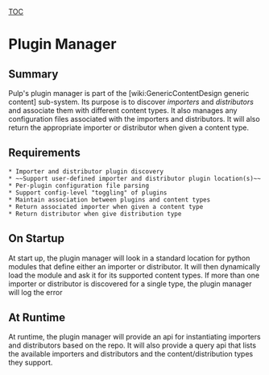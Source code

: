 [[TOC]]
= Plugin Manager =

== Summary ==
Pulp's plugin manager is part of the [wiki:GenericContentDesign generic content] sub-system. Its purpose is to discover ''importers'' and ''distributors'' and associate them with different content types. It also manages any configuration files associated with the importers and distributors. It will also return the appropriate importer or distributor when given a content type.

== Requirements ==
 * Importer and distributor plugin discovery
 * ~~Support user-defined importer and distributor plugin location(s)~~
 * Per-plugin configuration file parsing
 * Support config-level "toggling" of plugins
 * Maintain association between plugins and content types
 * Return associated importer when given a content type
 * Return distributor when give distribution type

== On Startup ==
At start up, the plugin manager will look in a standard location for python modules that define either an importer or distributor. It will then dynamically load the module and ask it for its supported content types. If more than one importer or distributor is discovered for a single type, the plugin manager will log the error

== At Runtime ==
At runtime, the plugin manager will provide an api for instantiating importers and distributors based on the repo. It will also provide a query api that lists the available importers and distributors and the content/distribution types they support.
